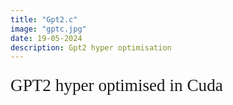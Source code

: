 ```yaml
---
title: "Gpt2.c"
image: "gptc.jpg"
date: 19-05-2024
description: Gpt2 hyper optimisation
---
```


<body>
<div class="gradient-text">
   <span style="font-size: 1.7rem; line-height: 1.8; font-family: 'Sans Serif';">
        GPT2 hyper optimised in Cuda
    </span>
</div>
</body>
